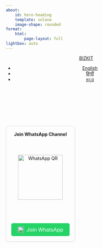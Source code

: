 ```yaml
---
about:
    id: hero-heading
    template: solana
    image-shape: rounded
format:
    html:
        page-layout: full
lightbox: auto
---
```


```{=html}
<style>
@import url('https://fonts.googleapis.com/css2?family=Noto+Sans+Devanagari:wght@400;700&display=swap');
@import url('https://fonts.googleapis.com/css2?family=Noto+Sans+Kannada:wght@400;700&display=swap');

/* Hindi Font */
.hi-font {
  font-family: 'Noto Sans Devanagari', sans-serif;
  font-size: 19px;
  line-height: 1.6;
}

/* Kannada Font */
.kn-font {
  font-family: 'Noto Sans Kannada', sans-serif;
  font-size: 19px;
  line-height: 1.6;
}

/* Tamil Font */
.ta-font {
  font-family: 'Catamaran', sans-serif;
  font-size: 17px;
  line-height: 1.6;
}

/* Telugu Font */
.te-font {
  font-family: 'Noto Sans Telugu', sans-serif;
  font-size: 17px;
  line-height: 1.6;
}

/* German Font */
.de-font {
  font-family: 'Noto Sans', sans-serif; /* Default for German */
  font-size: 19px;
  line-height: 1.6;
}

</style>
<!-- head.html additions -->
<header id="quarto-header" class="headroom fixed-top headroom--top headroom--bottom">
  <nav class="navbar navbar-expand-lg" data-bs-theme="dark">
    <div class="navbar-container container-fluid">
      <div class="navbar-brand-container mx-auto">
        <a class="navbar-brand" href="/">
          <span class="navbar-title">BIZKIT</span>
        </a>
      </div>

      <!-- Navigation Links -->
      <div class="collapse navbar-collapse show" id="navbarCollapse">
        <ul class="navbar-nav navbar-nav-scroll me-auto">
          <li class="nav-item">
            <a class="nav-link" href="/index-en.html">
              <span class="menu-text">English</span>
            </a>
          </li>
          <li class="nav-item">
            <a class="nav-link" href="/index-hi.html">
              <span class="menu-text">हिन्दी</span>
            </a>
          </li>
          <li class="nav-item">
            <a class="nav-link" href="/index-kn.html">
              <span class="menu-text">ಕನ್ನಡ</span>
            </a>
          </li>          
        </ul>
      </div>

    </div> <!-- /container-fluid -->
  </nav>
</header>

<style>
  .intro-optin-wrapper {
    display: flex;
    flex-direction: row;
    gap: 2rem;
    align-items: flex-start;
    flex-wrap: wrap;
  }

  .intro-section {
    flex: 1 1 55%;
    min-width: 300px;
  }

  @media (max-width: 768px) {
    .intro-optin-wrapper {
      flex-direction: column;
    }
  }

  .optin-container {
    display: flex;
    flex-wrap: wrap;
    gap: 20px;
    justify-content: space-between;
    align-items: stretch;
  }

  .channel-box {
    flex: 1 1 300px;
    display: flex;
    flex-direction: column;
    justify-content: space-between;
    align-items: center;
    border: 1px solid #ddd;
    border-radius: 8px;
    padding: 1rem;
    box-shadow: 0 2px 6px rgba(0,0,0,0.05);
    text-align: center;
    min-height: 360px;
    box-sizing: border-box;
  }

  .qr-img {
    width: 140px;
    height: 140px;
    margin: 1rem 0;
  }

  .subscribe-btn {
    display: inline-flex;
    align-items: center;
    justify-content: center;
    gap: 0.5rem;
    background-color: #007bff;
    color: white;
    border: none;
    border-radius: 5px;
    padding: 10px 20px;
    cursor: pointer;
    font-size: 1rem;
    text-decoration: none;
    margin-top: 1rem;
  }

  .subscribe-btn img {
    height: 20px;
    width: 20px;
  }

  .intro-text {
    text-align: left;
    white-space: pre-line;
    line-height: 1.6;
    margin-bottom: 2rem;
    padding-right: 0.5rem;
  }

  .language-selector {
    display: flex;
    gap: 1rem;
    justify-content: flex-start;
    margin-bottom: 1rem;
    flex-wrap: wrap;
  }

  @media (max-width: 768px) {
    .optin-container {
      flex-direction: column;
      align-items: stretch;
    }
  }

  .heading-wrapper {
    display: flex;
    align-items: center;
    justify-content: space-between;
    flex-wrap: wrap;
    gap: 1rem;
    margin-bottom: 1rem;
  }

  .heading-wrapper h2 {
    margin: 0;
    font-size: 1.8rem;
  }  
</style>

<!-- body.qmd content -->
<script>
  function updateLanguage(lang) {
    const langs = {
      'en': {
        hiText: "Welcome",
        hiIntro: "BizKit is a blog built on a simple idea: explain business, economics, and financial concepts by connecting them to real-world events — in a relishable and easily digestible way (just like a good biscuit 🍪), and without jargon. A new story is published every week, crafted to be easy to read and understand.\n The goal is to spark genuine curiosity about business and economics — especially among young minds. While science and programming courses are often tailored for kids, very little is said about how economies and businesses actually work in a kid-friendly way.\n BizKit hopes to change that. By using technology and offering content in multiple languages, we aim to reach as many young learners as possible — including those outside the English-medium of education.\n You can explore the blog in your preferred language using the options at the top of the page. If you'd like to stay updated, feel free to subscribe via WhatsApp. I promise not to spam you.",
        whatsappStrongText: "Join WhatsApp Channel",
        whatsappQR: "/assets/landing/qr-whatsapp-en.png",
        whatsappLink: 'https://whatsapp.com/channel/0029VbAwFip59PwKCh7Wwi1F',
      },
      'hi': {
        hiText: "नमस्ते",
        hiIntro: "BizKit एक ब्लॉग है जो एक आसान से विचार पर बना है: बिज़नेस, इकॉनॉमिक्स और फाइनेंस की बातों को असली दुनिया की घटनाओं से जोड़कर इस तरह समझाना कि पढ़ने में मज़ा भी आए और समझना भी आसान हो — ठीक वैसे जैसे एक अच्छा बिस्किट 🍪 खाने में अच्छा लगता है। और हां, इसमें किसी तरह का भारी-भरकम टेक्निकल शब्दों (जैसे जार्गन) का इस्तेमाल नहीं होता। हर हफ्ते एक नई कहानी पब्लिश होती है, जिसे इस तरह लिखा जाता है कि हर कोई आसानी से पढ़ और समझ सके।\n इसका मकसद है कि बिज़नेस और इकॉनॉमिक्स को लेकर लोगों, खासकर बच्चों और युवाओं में, असली दिलचस्पी जगाई जाए। जैसे साइंस और प्रोग्रामिंग के लिए बच्चों के लिए कोर्स बनाए जाते हैं, वैसे इकॉनॉमी और बिज़नेस की समझ बच्चों के लिए बहुत कम दी जाती है।\n BizKit यही बदलना चाहता है। टेक्नोलॉजी की मदद से और कई भाषाओं में कंटेंट देकर हम ज़्यादा से ज़्यादा बच्चों और नए सीखने वालों तक पहुँचना चाहते हैं — खासकर उन तक जो इंग्लिश मीडियम से नहीं हैं।\n आप इस ब्लॉग को अपनी पसंद की भाषा में पढ़ सकते हैं — ऊपर दिए गए विकल्पों से भाषा बदल सकते हैं। अगर आप अपडेट रहना चाहते हैं, तो WhatsApp से सब्सक्राइब कर सकते हैं। मैं वादा करता हूँ कि आपको स्पैम नहीं भेजा जाएगा।",
        whatsappStrongText: "व्हाट्सएप चैनल से जुड़ें",
        whatsappQR: '/assets/landing/qr-whatsapp-hi.png',
        whatsappLink: 'https://whatsapp.com/channel/0029VbAl8ug4o7qMtawhPL30',
      },
      'kn': {
        hiText: "ನಮಸ್ಕಾರ",
        hiIntro: "BizKit ಎಂಬುದು ಒಂದು ಸರಳ ಆಲೋಚನೆಯ ಮೇಲೆ ನಿರ್ಮಿತವಾದ ಬ್ಲಾಗ್: ನಿಜ ಜೀವನದ ಘಟನಗಳಿಗೆ ಸಂಪರ್ಕ ಹೊಂದಿಸಿ ವ್ಯವಹಾರ, ಆರ್ಥಿಕಶಾಸ್ತ್ರ ಮತ್ತು ಹಣಕಾಸಿನ ವಿಚಾರಗಳನ್ನು ಸುಲಭವಾಗಿ ಅರ್ಥವಾಗುವ ರೀತಿಯಲ್ಲಿ (ಒಳ್ಳೆಯ ಬಿಸ್ಕತ್🍪 ತಿನ್ನುವಂತೆ) ವಿವರಿಸುವುದು — ಯಾವುದೇ ಕಷ್ಟದ ಶಬ್ದಗಳು ಇಲ್ಲದೆ. ಪ್ರತೀ ವಾರ ಓದಲು ಸುಲಭವಾದ ಹೊಸ ಕಥೆಯನ್ನು ಇಲ್ಲಿ ಪ್ರಕಟಿಸಲಾಗುತ್ತದೆ.\n ಈ ಬ್ಲಾಗ್‌ನ ಉದ್ದೇಶ, ವಿಶೇಷವಾಗಿ ಯುವಮನಸ್ಸುಗಳಲ್ಲಿ ವ್ಯವಹಾರ ಮತ್ತು ಆರ್ಥಿಕಶಾಸ್ತ್ರದ ಬಗ್ಗೆ ನಿಜವಾದ ಕುತೂಹಲವನ್ನು ಹುಟ್ಟಿಸುವುದು. ವಿಜ್ಞಾನ ಮತ್ತು ಪ್ರೋಗ್ರಾಮಿಂಗ್ ಪಾಠಗಳು ಮಕ್ಕಳಿಗೆ ಇರುತ್ತವೆ, ಆದರೆ ಆರ್ಥಿಕತೆ ಮತ್ತು ವ್ಯವಹಾರಗಳು ಹೇಗೆ ಕೆಲಸ ಮಾಡುತ್ತವೆ ಎಂಬುದು ಮಕ್ಕಳಿಗೆ ಅರ್ಥವಾಗುವ ರೀತಿಯಲ್ಲಿ ಸಹಜವಾಗಿ ವಿವರಿಸುವುದು ಬಹುಷಃ ಕಡಿಮೆ.\n BizKit ಇದನ್ನು ಬದಲಾಯಿಸೋದು లక్ష್ಯವಾಗಿದೆ. ತಂತ್ರಜ್ಞಾನವನ್ನು ಉಪಯೋಗಿಸಿ ಮತ್ತು ವಿಷಯವನ್ನು ಹಲವಾರು ಭಾಷೆಗಳಲ್ಲಿ ನೀಡುವ ಮೂಲಕ, ನಾವು ಇಂಗ್ಲಿಷ್ ಮೀಡಿಯಂ ಅಲ್ಲದ ಮಕ್ಕಳನ್ನು ಸಹ ತಲುಪಲು ಇಚ್ಛಿಸುತ್ತೇವೆ.\n ಈ ಪುಟದ ಮೇಲ್ಭಾಗದಲ್ಲಿ ಇರುವ ಭಾಷಾ ಆಯ್ಕೆಗಳನ್ನು ಬಳಸಿ, ನೀವು ಬ್ಲಾಗ್ ಅನ್ನು ನಿಮ್ಮ ಇಷ್ಟದ ಭಾಷೆಯಲ್ಲಿ ಓದಬಹುದು. ನಿಮಗೆ ಹೊಸ ಕಥೆಗಳ ಬಗ್ಗೆ ಮಾಹಿತಿ ಬೇಕಾದರೆ, ದಯವಿಟ್ಟು ವಾಟ್ಸಾಪ್ ಮೂಲಕ ಚಂದಾದಾರರಾಗಿ. ನಿಮ್ಮ ವೈಯಕ್ತಿಕ ಮಾಹಿತಿ ನನಗೆ ಬೇಕಾಗಿಲ್ಲ, ಮತ್ತು ನಾನು ಸ್ಪ್ಯಾಮ್ ಮಾಡಲ್ಲ ಅನ್ನೋದು ಖಚಿತ.",
        whatsappStrongText: "ವಾಟ್ಸಾಪ್ ಚಾನೆಲ್‌ಗೆ ಸೇರಿ",
        whatsappQR: '/assets/landing/qr-whatsapp-kn.png',
        whatsappLink: 'https://whatsapp.com/channel/kn',
      },
      'ta': {
        hiText: "வணக்கம்",
        hiIntro: "BizKit என்பது ஒரு எளிய யோசனையில் அமைந்துள்ள ப்ளாக்: வணிகம், பொருளாதாரம் மற்றும் நிதி தொடர்பான கருத்துகளை உண்மையான நிகழ்வுகளுடன் இணைத்து சுவாரஸ்யமாகவும், எளிதில் புரிந்து கொள்ளக்கூடிய வகையிலும் (ஒரு நல்ல பிஸ்கெட் 🍪 போலவே) விவரிப்பது — அதிலும் மிக எளிய மொழியில். ஒவ்வொரு வாரமும் ஒரு புதிய கதை வெளியிடப்படுகிறது, அதை எளிதாக படிக்கவும் புரிந்து கொள்ளவும் உருவாக்குகிறோம்.\n இப்ப்ளாகின் நோக்கம் வணிகம் மற்றும் பொருளாதாரத்தைப் பற்றி சிறந்த ஆர்வத்தை உருவாக்குவதாகும் — குறிப்பாக இளம் மனங்களில். அறிவியல் மற்றும் நிரலாக்க பாடங்கள் குழந்தைகளுக்கேற்ப உருவாக்கப்படுகின்றன, ஆனால் பொருளாதாரம் மற்றும் வணிகம் எப்படிச் செயல்படுகிறது என்பதைக் குழந்தைகளுக்கேற்ப விளக்குவது அரிது.\n BizKit அதை மாற்றவே விரும்புகிறது. தொழில்நுட்பத்தைப் பயன்படுத்தி பல மொழிகளில் உள்ளடக்கம் வழங்குவதன்மூலம், ஆங்கிலம் மூலமல்லாத கல்வியைப் பெற்ற குழந்தைகளும் உட்பட அதிகமான மாணவர்களை அடைய முயல்கிறோம்.\n இந்த ப்ளாகை உங்களுக்குப் பிடித்த மொழியில் மேலே உள்ள விருப்பங்களை பயன்படுத்தி நீங்கள் ஆராயலாம். நீங்கள் புதுப்பிப்புகளைப் பெற விரும்பினால், WhatsApp மூலம் சுயமாகச் சேர்ந்துக்கொள்ளலாம். நான் உங்களை விளம்பர மெசேஜ்களால் தொந்தரவு செய்ய மாட்டேன்.",
        whatsappStrongText: "WhatsApp சேனலில் சேருங்கள்",
        whatsappQR: "/assets/landing/qr-whatsapp-ta.png",
        whatsappLink: "https://whatsapp.com/channel/0029VbAwFip59PwKCh7Wwi1F"
      },
      "te": {
        "hiText": "స్వాగతం",
        "hiIntro": "BizKit ఒక సాధారణ ఆలోచనపై తయారైన బ్లాగ్: వ్యాపారం, ఆర్థిక వ్యవస్థలు, మరియు ఫైనాన్స్ వంటి విషయాలను వాస్తవ ప్రపంచ ఘటనలతో కలిపి, సులభంగా అర్థమయ్యే విధంగా (ఒక మంచి బిస్కెట్ 🍪 లాగా) వివరించడమే లక్ష్యం. ప్రతి వారం కొత్త కథను ప్రచురిస్తాం, ఇది చదవడానికి మరియు అర్థం చేసుకోవడానికి చాలా ఈజీగా ఉంటుంది.\n వ్యాపారం మరియు ఆర్థిక రంగాలపై నిజమైన ఆసక్తిని నెలకొల్పడం లక్ష్యం — ముఖ్యంగా యువ మేధావుల్లో. సైన్స్ మరియు ప్రోగ్రామింగ్ కోసం చిన్నపిల్లల కోర్సులు అందుబాటులో ఉన్నా, ఆర్థిక వ్యవస్థలు మరియు వ్యాపారాలు ఎలా పనిచేస్తాయో పిల్లలకు స్నేహపూర్వకంగా ఎవరూ చెబట్లేదు.\n BizKit దీన్ని మార్చాలనుకుంటోంది. టెక్నాలజీ ఉపయోగించి మరియు అనేక భాషల్లో కంటెంట్ అందిస్తూ, ఇంగ్లిష్ మీడియం కాదని విద్యార్థులకు కూడా చేరాలని ప్రయత్నిస్తున్నాం.\n పేజీపై పై భాగంలో ఉన్న భాషా ఎంపికలతో మీరు మీకు నచ్చిన భాషలో ఈ బ్లాగ్‌ను చూడవచ్చు. మీరు తాజా కథల గురించి తెలుసుకోవాలనుకుంటే, WhatsApp ద్వారా సబ్‌స్క్రైబ్ అవ్వండి. మీకు అనవసరమైన మెసేజులు పంపమని మాటిస్తున్నాను.",
        "whatsappStrongText": "WhatsApp చానెల్‌ లో చేరండి",
        "whatsappQR": "/assets/landing/qr-whatsapp-te.png",
        "whatsappLink": "https://whatsapp.com/channel/0029VbAwFip59PwKCh7Wwi1F"
      },
      "de": {
        "hiText": "Willkommen",
        "hiIntro": "BizKit ist ein Blog, der auf einer einfachen Idee basiert: Geschäfts-, Wirtschafts- und Finanzthemen durch echte Ereignisse erklären – auf eine unterhaltsame und leicht verständliche Art (so wie ein leckerer Keks 🍪) und ohne komplizierte Fachbegriffe. Jede Woche gibt es eine neue Geschichte, die einfach zu lesen und zu verstehen ist.\n Das Ziel ist es, echtes Interesse an Wirtschaft und Unternehmen zu wecken – besonders bei jungen Menschen. Während es viele Wissenschafts- und Programmierkurse für Kinder gibt, wird selten kindgerecht erklärt, wie Wirtschaft und Unternehmen wirklich funktionieren.\n BizKit möchte das ändern. Mit Hilfe von Technik und Inhalten in mehreren Sprachen wollen wir möglichst viele junge Lernende erreichen – auch die, die nicht auf Englisch unterrichtet werden.\n Du kannst den Blog in deiner Lieblingssprache lesen, indem du oben auf der Seite die Sprache auswählst. Wenn du auf dem Laufenden bleiben möchtest, kannst du dich gerne über WhatsApp anmelden. Versprochen: kein Spam!",
        "whatsappStrongText": "WhatsApp-Kanal beitreten",
        "whatsappQR": "/assets/landing/qr-whatsapp-de.png",
        "whatsappLink": "https://whatsapp.com/channel/0029VbAwFip59PwKCh7Wwi1F"
      }
    };

    const data = langs[lang];
    document.getElementById('hiText').innerText = data.hiText;
    document.getElementById('hiIntro').innerText = data.hiIntro;
    document.getElementById('whatsappStrongText').innerText = data.whatsappStrongText;
    document.getElementById('qrWhatsapp').src = data.whatsappQR;
    document.getElementById('whatsappJoinBtn').href = data.whatsappLink;

    // 👇 Font toggle logic
    // Remove all font classes first to avoid conflicts
      document.body.classList.remove('hi-font', 'kn-font', 'ta-font', 'te-font', 'ml-font', 'mr-font', 'de-font');

      // Add the appropriate font class based on the selected language
      if (lang === 'hi') {
        document.body.classList.add('hi-font');
      } else if (lang === 'kn') {
        document.body.classList.add('kn-font');
      } else if (lang === 'ta') {
        document.body.classList.add('ta-font');
      } else if (lang === 'te') {
        document.body.classList.add('te-font');
      } else if (lang === 'de') {
        document.body.classList.add('de-font');
      } else {
        // Fallback: if no language matches, apply the default English font
        document.body.classList.add('en-font');
      }
  }

  document.addEventListener('DOMContentLoaded', () => {
      updateLanguage('de');
    });
</script>

<img src="/assets/landing/qr-whatsapp-hi.png" style="display:none;" />
<img src="/assets/landing/qr-whatsapp-kn.png" style="display:none;" />
<img src="/assets/landing/qr-whatsapp-ta.png" style="display:none;" />
<img src="/assets/landing/qr-whatsapp-te.png" style="display:none;" />
<img src="/assets/landing/qr-whatsapp-de.png" style="display:none;" />

<div class="heading-wrapper">
  <h2 id="hiText"></h2>
</div>

<div class="intro-optin-wrapper">
  <div class="intro-section">
    <div id="hiIntro" class="intro-text"></div>
  </div>

  <div class="optin-container">
    <div class="channel-box">
      <strong id="whatsappStrongText">Join WhatsApp Channel</strong>
      <img id="qrWhatsapp" class="qr-img" src="/assets/landing/qr-whatsapp-en.png" alt="WhatsApp QR">
      <a id="whatsappJoinBtn" class="subscribe-btn" href="https://whatsapp.com/channel/0029VbAwFip59PwKCh7Wwi1F" style="background-color: #25D366;">
        <img src="/assets/landing/icons8-whatsapp-48.png" alt="WhatsApp"> Join WhatsApp
      </a>
    </div>
  </div>
</div>
```